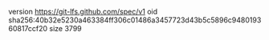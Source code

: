 version https://git-lfs.github.com/spec/v1
oid sha256:40b32e5230a463384ff306c01486a3457723d43b5c5896c948019360817ccf20
size 3799
